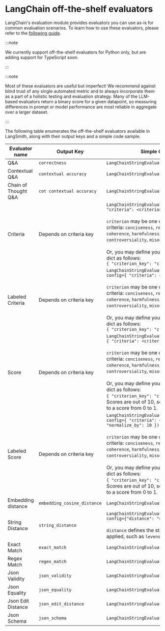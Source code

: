 # LangChain off-the-shelf evaluators

LangChain's evaluation module provides evaluators you can use as-is for common evaluation scenarios.
To learn how to use these evaluators, please refer to the [following guide](../../how_to_guides/evaluation/use_langchain_off_the_shelf_evaluators).

:::note

We currently support off-the-shelf evaluators for Python only, but are adding support for TypeScript soon.

:::

:::note

Most of these evaluators are useful but imperfect! We recommend against blind trust of any single automated metric and to always incorporate them as a part of a holistic testing and evaluation strategy.
Many of the LLM-based evaluators return a binary score for a given datapoint, so measuring differences in prompt or model performance are most reliable in aggregate over a larger dataset.

:::

The following table enumerates the off-the-shelf evaluators available in LangSmith, along with their output keys and a simple code sample.

| Evaluator name       | Output Key                  | Simple Code Example                                                                                                                                                                                                                                                                                                                                                                                                                                                                                                                                   |
| -------------------- | --------------------------- | ----------------------------------------------------------------------------------------------------------------------------------------------------------------------------------------------------------------------------------------------------------------------------------------------------------------------------------------------------------------------------------------------------------------------------------------------------------------------------------------------------------------------------------------------------- |
| Q&A                  | `correctness`               | `LangChainStringEvaluator("qa")`                                                                                                                                                                                                                                                                                                                                                                                                                                                                                                                      |
| Contextual Q&A       | `contextual accuracy`       | `LangChainStringEvaluator("context_qa")`                                                                                                                                                                                                                                                                                                                                                                                                                                                                                                              |
| Chain of Thought Q&A | `cot contextual accuracy`   | `LangChainStringEvaluator("cot_qa")`                                                                                                                                                                                                                                                                                                                                                                                                                                                                                                                  |
| Criteria             | Depends on criteria key     | `LangChainStringEvaluator("criteria", config={ "criteria": <criterion> })`<br/><br/>`criterion` may be one of the default implemented criteria: `conciseness`, `relevance`, `correctness`, `coherence`, `harmfulness`, `maliciousness`, `helpfulness`, `controversiality`, `misogyny`, and `criminality`.<br/><br/>Or, you may define your own criteria in a custom dict as follows:<br/>`{ "criterion_key": "criterion description" }`                                                                                                               |
| Labeled Criteria     | Depends on criteria key     | `LangChainStringEvaluator("labeled_criteria", config={ "criteria": <criterion> })`<br/><br/>`criterion` may be one of the default implemented criteria: `conciseness`, `relevance`, `correctness`, `coherence`, `harmfulness`, `maliciousness`, `helpfulness`, `controversiality`, `misogyny`, and `criminality`.<br/><br/>Or, you may define your own criteria in a custom dict as follows:<br/>`{ "criterion_key": "criterion description" }`                                                                                                       |
| Score                | Depends on criteria key     | `LangChainStringEvaluator("score_string", config={ "criteria": <criterion>, "normalize_by": 10 })`<br/><br/>`criterion` may be one of the default implemented criteria: `conciseness`, `relevance`, `correctness`, `coherence`, `harmfulness`, `maliciousness`, `helpfulness`, `controversiality`, `misogyny`, and `criminality`.<br/><br/>Or, you may define your own criteria in a custom dict as follows:<br/>`{ "criterion_key": "criterion description" }`. Scores are out of 10, so normalize_by will cast this to a score from 0 to 1.         |
| Labeled Score        | Depends on criteria key     | `LangChainStringEvaluator("labeled_score_string", config={ "criteria": <criterion>, "normalize_by": 10 })`<br/><br/>`criterion` may be one of the default implemented criteria: `conciseness`, `relevance`, `correctness`, `coherence`, `harmfulness`, `maliciousness`, `helpfulness`, `controversiality`, `misogyny`, and `criminality`.<br/><br/>Or, you may define your own criteria in a custom dict as follows:<br/>`{ "criterion_key": "criterion description" }`. Scores are out of 10, so normalize_by will cast this to a score from 0 to 1. |
| Embedding distance   | `embedding_cosine_distance` | `LangChainStringEvaluator("embedding_distance")`                                                                                                                                                                                                                                                                                                                                                                                                                                                                                                      |
| String Distance      | `string_distance`           | `LangChainStringEvaluator("string_distance", config={"distance": "damerau_levenshtein" })` <br/><br/>`distance` defines the string difference metric to be applied, such as `levenshtein` or `jaro_winkler`.                                                                                                                                                                                                                                                                                                                                          |
| Exact Match          | `exact_match`               | `LangChainStringEvaluator("exact_match")`                                                                                                                                                                                                                                                                                                                                                                                                                                                                                                             |
| Regex Match          | `regex_match`               | `LangChainStringEvaluator("regex_match")`                                                                                                                                                                                                                                                                                                                                                                                                                                                                                                             |
| Json Validity        | `json_validity`             | `LangChainStringEvaluator("json_validity")`                                                                                                                                                                                                                                                                                                                                                                                                                                                                                                           |
| Json Equality        | `json_equality`             | `LangChainStringEvaluator("json_equality")`                                                                                                                                                                                                                                                                                                                                                                                                                                                                                                           |
| Json Edit Distance   | `json_edit_distance`        | `LangChainStringEvaluator("json_edit_distance")`                                                                                                                                                                                                                                                                                                                                                                                                                                                                                                      |
| Json Schema          | `json_schema`               | `LangChainStringEvaluator("json_schema")`                                                                                                                                                                                                                                                                                                                                                                                                                                                                                                             |
